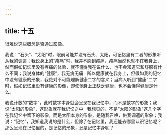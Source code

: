 ```yaml
---
---
---
```

title: 十五
---

很难说这些概念是否通过影像。

我说：“石头”、“太阳”时，眼前可能并没有石头、太阳，可记忆里有二者的形象听从我的调遣；我说身上的“疼痛”时，我并不感到疼痛，疼痛当然也就不在我身上，然而假如记忆里没有疼痛的体验，就不懂得我在说什么，也不会知道它和舒服有什么不同；我说身体的“健康”，我无病无痛，所以健康就在我身上，但假如我的记忆中没有健康的形象，我绝对不可能理解健康二字的含义；当病人听到“健康”二字时，假如记忆里没有健康的影像，即使他身上正缺乏健康，也不会懂得健康是什么。

我说计数的“数字”，此时数字本身就会呈现在我记忆中，而不是数字的形象；我说“太阳的形象”，这形象就在我记忆之中，我想见的，不是“太阳的形象”这几个字在我记忆中留下的影像，而是太阳本身的形象，是随我召唤，供我调遣的形象；我说：“记忆”，我知道我说的是什么，但除了在记忆里，我还能去哪里认识记忆呢？那么呈现在记忆里的，是记忆的形象，还是记忆本身呢？